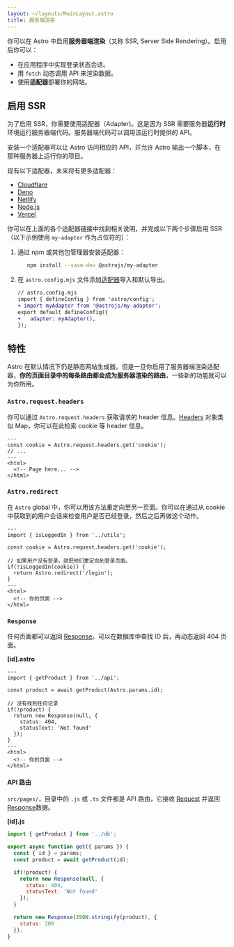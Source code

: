 ```yaml
---
layout: ~/layouts/MainLayout.astro
title: 服务端渲染
---
```


你可以在 Astro 中启用**服务器端渲染**（又称 SSR, Server Side Rendering）。启用后你可以：

- 在应用程序中实现登录状态会话。
- 用 `fetch` 动态调用 API 来渲染数据。
- 使用**适配器**部署你的网站。

## 启用 SSR

为了启用 SSR，你需要使用适配器（Adapter)。这是因为 SSR 需要服务器**运行时**环境运行服务器端代码。服务器端代码可以调用该运行时提供的 API。

安装一个适配器可以让 Astro 访问相应的 API，并允许 Astro 输出一个脚本，在那种服务器上运行你的项目。

现有以下适配器，未来将有更多适配器：

- [Cloudflare](https://github.com/withastro/astro/tree/main/packages/integrations/cloudflare)
- [Deno](https://github.com/withastro/astro/tree/main/packages/integrations/deno)
- [Netlify](https://github.com/withastro/astro/tree/main/packages/integrations/netlify)
- [Node.js](https://github.com/withastro/astro/tree/main/packages/integrations/node)
- [Vercel](https://github.com/withastro/astro/tree/main/packages/integrations/vercel)

你可以在上面的各个适配器链接中找到相关说明，并完成以下两个步骤启用 SSR（以下示例使用 `my-adapter` 作为占位符的）：

1. 通过 npm 或其他包管理器安装适配器：

   ```bash
      npm install --save-dev @astrojs/my-adapter
    ```

1. 在 `astro.config.mjs` 文件添加[适配器](/zh-cn/reference/configuration-reference/)导入和默认导出。

    ```diff
    // astro.config.mjs
    import { defineConfig } from 'astro/config';
    + import myAdapter from '@astrojs/my-adapter';
    export default defineConfig({
    +   adapter: myAdapter(),
    });
    ```

## 特性

Astro 在默认情况下仍是静态网站生成器。但是一旦你启用了服务器端渲染适配器，**你的页面目录中的每条路由都会成为服务器渲染的路由**，一些新的功能就可以为你所用。

### `Astro.request.headers`

你可以通过 `Astro.request.headers` 获取请求的 header 信息。[Headers](https://developer.mozilla.org/en-US/docs/Web/API/Headers) 对象类似 Map，你可以在此检索 cookie 等 header 信息。

```astro
---
const cookie = Astro.request.headers.get('cookie');
// ...
---
<html>
  <!-- Page here... -->
</html>
```

### `Astro.redirect`

在 `Astro` global 中，你可以用该方法重定向至另一页面。你可以在通过从 cookie 中获取到的用户会话来检查用户是否已经登录，然后之后再做这个动作。

```astro
---
import { isLoggedIn } from '../utils';

const cookie = Astro.request.headers.get('cookie');

// 如果用户没有登录，就把他们重定向到登录页面。
if(!isLoggedIn(cookie)) {
  return Astro.redirect('/login');
}
---
<html>
  <!-- 你的页面 -->
</html>
```

### `Response`

任何页面都可以返回 [Response](https://developer.mozilla.org/en-US/docs/Web/API/Response)。可以在数据库中查找 ID 后，再动态返回 404 页面。

__[id].astro__

```astro
---
import { getProduct } from '../api';

const product = await getProduct(Astro.params.id);

// 没有找到任何记录
if(!product) {
  return new Response(null, {
    status: 404,
    statusText: 'Not found'
  });
}
---
<html>
  <!-- 你的页面 -->
</html>
```

#### API 路由

`src/pages/`，目录中的 `.js` 或 `.ts` 文件都是 API 路由，它接收 [Request](https://developer.mozilla.org/en-US/docs/Web/API/Request) 并返回 [Response](https://developer.mozilla.org/en-US/docs/Web/API/Response)数据。

__[id].js__
```js
import { getProduct } from '../db';

export async function get({ params }) {
  const { id } = params;
  const product = await getProduct(id);

  if(!product) {
    return new Response(null, {
      status: 404,
      statusText: 'Not found'
    });
  }

  return new Response(JSON.stringify(product), {
    status: 200
  });
}
```
